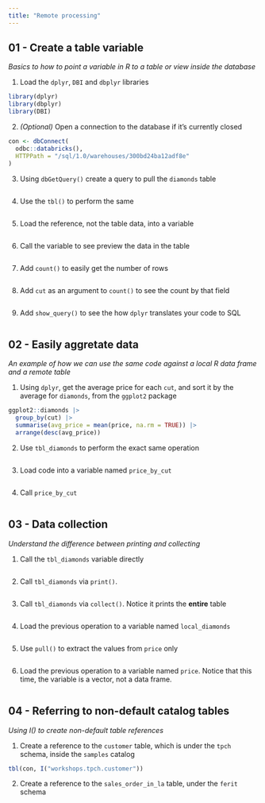 ```yaml
---
title: "Remote processing"
---
```


## 01 - Create a table variable

*Basics to how to point a variable in R to a table or view inside the database*

1. Load the `dplyr`, `DBI` and `dbplyr` libraries
```r
library(dplyr)
library(dbplyr)
library(DBI)
```

2. *(Optional)* Open a connection to the database if it's currently closed
```r
con <- dbConnect(
  odbc::databricks(),
  HTTPPath = "/sql/1.0/warehouses/300bd24ba12adf8e"
)
```

3. Using `dbGetQuery()` create a query to pull the `diamonds` table

```r

```

4. Use the `tbl()` to perform the same
```r

```

5. Load the reference, not the table data, into a variable
```r

```


6. Call the variable to see preview the data in the table
```r

```

7. Add `count()` to easily get the number of rows
```r

```

8. Add `cut` as an argument to `count()` to see the count by that field
```r

```

9. Add `show_query()` to see the how `dplyr` translates your code to 
SQL 

```r

```
## 02 -  Easily aggretate data
*An example of how we can use the same code against a local R data frame and a remote table*

1. Using `dplyr`, get the average price for each `cut`, and sort it by the
average for `diamonds`, from the `ggplot2` package

```r
ggplot2::diamonds |> 
  group_by(cut) |> 
  summarise(avg_price = mean(price, na.rm = TRUE)) |> 
  arrange(desc(avg_price))
```

2. Use `tbl_diamonds` to perform the exact same operation 

```r

```

3. Load code into a variable named `price_by_cut`

```r

```

4. Call `price_by_cut` 

```r

```

## 03 -  Data collection
*Understand the difference between printing and collecting*


1. Call the `tbl_diamonds` variable directly

```r

```

2. Call `tbl_diamonds` via `print()`.

```r

```

3. Call `tbl_diamonds` via `collect()`. Notice it prints the **entire** table 

```r

```

4. Load the previous operation to a variable named `local_diamonds`

```r

```

5. Use `pull()` to extract the values from `price` only

```r

```

6. Load the previous operation to a variable named `price`. Notice that this time,
the variable is a vector, not a data frame.

```r

```

## 04 - Referring to non-default catalog tables
*Using I() to create non-default table references*

1. Create a reference to the `customer` table, which is under the `tpch` schema, 
inside the `samples` catalog

```r
tbl(con, I("workshops.tpch.customer"))
```

2. Create a reference to the `sales_order_in_la` table, under the `ferit` schema

```r

```

